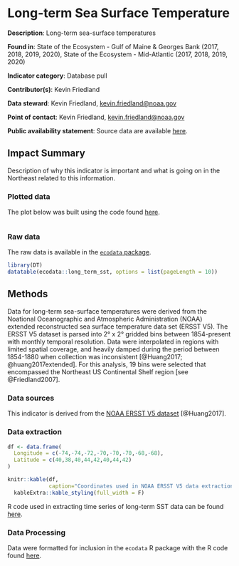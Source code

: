 # Long-term Sea Surface Temperature


**Description**: Long-term sea-surface temperatures

**Found in**: State of the Ecosystem - Gulf of Maine & Georges Bank (2017, 2018, 2019, 2020), State of the Ecosystem - Mid-Atlantic (2017, 2018, 2019, 2020)

**Indicator category**: Database pull

**Contributor(s)**: Kevin Friedland
  
**Data steward**: Kevin Friedland, <kevin.friedland@noaa.gov>
  
**Point of contact**: Kevin Friedland, <kevin.friedland@noaa.gov>
  
**Public availability statement**: Source data are available [here](https://www.esrl.noaa.gov/psd/data/gridded/data.noaa.ersst.v5.html).



## Impact Summary

Description of why this indicator is important and what is going on in the Northeast related to this information. 

### Plotted data 

The plot below was built using the code found
[here](https://github.com/NOAA-EDAB/ecodata/blob/master/chunk-scripts/LTL.Rmd-long-term-sst.R). 

```r

```

### Raw data 
The raw data is available in the [`ecodata` package](https://noaa-edab.github.io/ecodata/landing_page). 

```r
library(DT)
datatable(ecodata::long_term_sst, options = list(pageLength = 10))
```




## Methods
Data for long-term sea-surface temperatures were derived from the Noational Oceanographic and Atmospheric Administration (NOAA) extended reconstructed sea surface temperature data set (ERSST V5). The ERSST V5 dataset is parsed into 2&deg; x 2&deg; gridded bins between 1854-present with monthly temporal resolution. Data were interpolated in regions with limited spatial coverage, and heavily damped during the period between 1854-1880 when collection was inconsistent  [@Huang2017; @huang2017extended]. For this analysis, 19 bins were selected that encompassed the Northeast US Continental Shelf region [see @Friedland2007]. 


### Data sources
This indicator is derived from the [NOAA ERSST V5 dataset](https://www.esrl.noaa.gov/psd/data/gridded/data.noaa.ersst.v5.html) [@Huang2017].


### Data extraction 

```r
df <- data.frame(  
  Longitude = c(-74,-74,-72,-70,-70,-70,-68,-68),
  Latitude = c(40,38,40,44,42,40,44,42)
)

knitr::kable(df,
             caption="Coordinates used in NOAA ERSST V5 data extraction.",  booktabs=T) %>%
  kableExtra::kable_styling(full_width = F) 
```

R code used in extracting time series of long-term SST data can be found [here](https://github.com/NOAA-EDAB/tech-doc/tree/master/R/stored_scripts/long-term-sst-extraction.R).

### Data Processing

Data were formatted for inclusion in the `ecodata` R package with the R code found [here](https://github.com/NOAA-EDAB/ecodata/blob/master/data-raw/get_long_term_sst.R).



